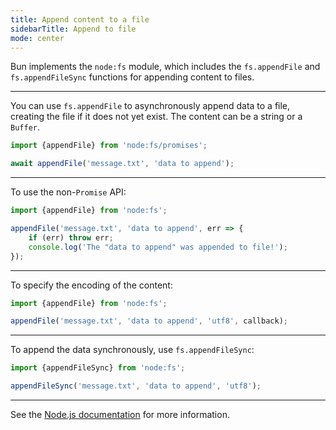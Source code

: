 ```yaml
---
title: Append content to a file
sidebarTitle: Append to file
mode: center
---
```


Bun implements the `node:fs` module, which includes the `fs.appendFile` and `fs.appendFileSync` functions for appending content to files.

---

You can use `fs.appendFile` to asynchronously append data to a file, creating the file if it does not yet exist. The content can be a string or a `Buffer`.

```ts
import {appendFile} from 'node:fs/promises';

await appendFile('message.txt', 'data to append');
```

---

To use the non-`Promise` API:

```ts
import {appendFile} from 'node:fs';

appendFile('message.txt', 'data to append', err => {
	if (err) throw err;
	console.log('The "data to append" was appended to file!');
});
```

---

To specify the encoding of the content:

```js
import {appendFile} from 'node:fs';

appendFile('message.txt', 'data to append', 'utf8', callback);
```

---

To append the data synchronously, use `fs.appendFileSync`:

```ts
import {appendFileSync} from 'node:fs';

appendFileSync('message.txt', 'data to append', 'utf8');
```

---

See the [Node.js documentation](https://nodejs.org/api/fs.html#fspromisesappendfilepath-data-options) for more information.

